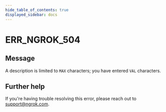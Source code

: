 ```yaml
---
hide_table_of_contents: true
displayed_sidebar: docs
---
```



# ERR_NGROK_504

## Message

A description is limited to `MAX` characters; you have entered `VAL` characters.

<ErrorDetails error="err_ngrok_504" />

## Further help

If you're having trouble resolving this error, please reach out to [support@ngrok.com](mailto:support@ngrok.com?subject=Help%20with%20ERR_NGROK_504).
